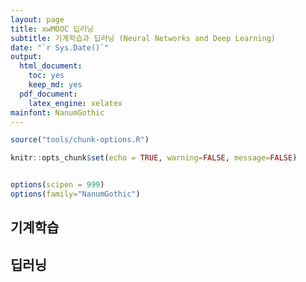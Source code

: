 ```yaml
---
layout: page
title: xwMOOC 딥러닝
subtitle: 기계학습과 딥러닝 (Neural Networks and Deep Learning)
date: "`r Sys.Date()`"
output:
  html_document: 
    toc: yes
    keep_md: yes
  pdf_document:
    latex_engine: xelatex
mainfont: NanumGothic
---
```



```r
source("tools/chunk-options.R") 

knitr::opts_chunk$set(echo = TRUE, warning=FALSE, message=FALSE)


options(scipen = 999)
options(family="NanumGothic")
```



## 기계학습

## 딥러닝